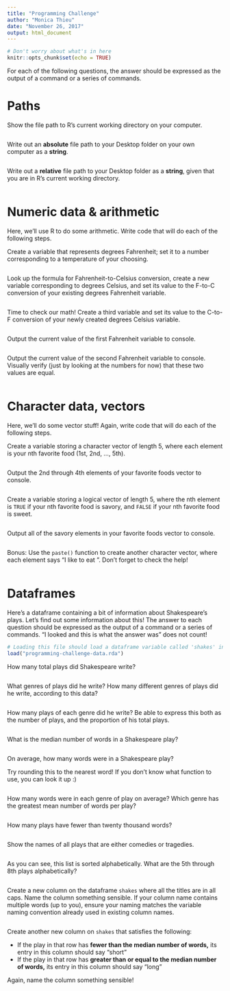 ```yaml
---
title: "Programming Challenge"
author: "Monica Thieu"
date: "November 26, 2017"
output: html_document
---
```


```r
# Don't worry about what's in here
knitr::opts_chunk$set(echo = TRUE)
```

For each of the following questions, the answer should be expressed as the output of a command or a series of commands.

# Paths

Show the file path to R's current working directory on your computer.

```r

```

Write out an **absolute** file path to your Desktop folder on your own computer as a **string**.

```r

```


Write out a **relative** file path to your Desktop folder as a **string**, given that you are in R's current working directory.

```r

```

# Numeric data & arithmetic

Here, we'll use R to do some arithmetic. Write code that will do each of the following steps.

Create a variable that represents degrees Fahrenheit; set it to a number corresponding to a temperature of your choosing.
```r

```

Look up the formula for Fahrenheit-to-Celsius conversion, create a new variable corresponding to degrees Celsius, and set its value to the F-to-C conversion of your existing degrees Fahrenheit variable.
```r

```

Time to check our math! Create a third variable and set its value to the C-to-F conversion of your newly created degrees Celsius variable.
```r

```

Output the current value of the first Fahrenheit variable to console.
```r

```

Output the current value of the second Fahrenheit variable to console. Visually verify (just by looking at the numbers for now) that these two values are equal.
```r

```

# Character data, vectors

Here, we'll do some vector stuff! Again, write code that will do each of the following steps.

Create a variable storing a character vector of length 5, where each element is your nth favorite food (1st, 2nd, ..., 5th).
```r

```

Output the 2nd through 4th elements of your favorite foods vector to console.
```r

```

Create a variable storing a logical vector of length 5, where the nth element is `TRUE` if your nth favorite food is savory, and `FALSE` if your nth favorite food is sweet.
```r

```

Output all of the savory elements in your favorite foods vector to console.
```r

```

Bonus: Use the `paste()` function to create another character vector, where each element says "I like to eat <insert nth favorite food here>". Don't forget to check the help!
```r

```

# Dataframes

Here's a dataframe containing a bit of information about Shakespeare's plays. Let's find out some information about this! The answer to each question should be expressed as the output of a command or a series of commands. "I looked and this is what the answer was" does not count!

```r
# Loading this file should load a dataframe variable called 'shakes' into your environment. This is what you'll be using!
load("programming-challenge-data.rda")
```

How many total plays did Shakespeare write?
```r

```

What genres of plays did he write?
How many different genres of plays did he write, according to this data?
```r

```

How many plays of each genre did he write? Be able to express this both as the number of plays, and the proportion of his total plays.
```r

```

What is the median number of words in a Shakespeare play?
```r

```

On average, how many words were in a Shakespeare play?

Try rounding this to the nearest word! If you don't know what function to use, you can look it up :)
```r

```

How many words were in each genre of play on average? Which genre has the greatest mean number of words per play?
```r

```

How many plays have fewer than twenty thousand words?
```r

```

Show the names of all plays that are either comedies or tragedies.
```r

```

As you can see, this list is sorted alphabetically. What are the 5th through 8th plays alphabetically?
```r

```

Create a new column on the dataframe `shakes` where all the titles are in all caps. Name the column something sensible. If your column name contains multiple words (up to you), ensure your naming matches the variable naming convention already used in existing column names.
```r

```

Create another new column on `shakes` that satisfies the following:

- If the play in that row has **fewer than the median number of words,** its entry in this column should say "short"
- If the play in that row has **greater than or equal to the median number of words,** its entry in this column should say "long"

Again, name the column something sensible!
```r

```